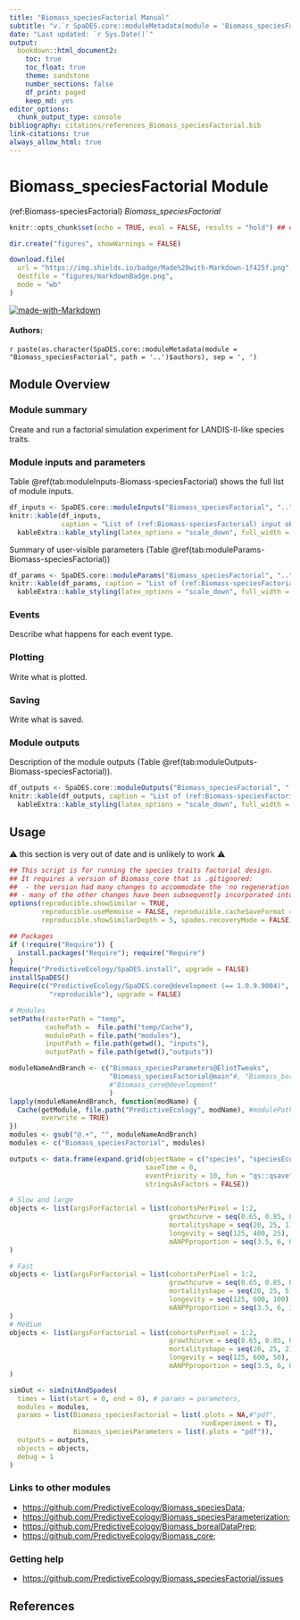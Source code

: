 ```yaml
---
title: "Biomass_speciesFactorial Manual"
subtitle: "v.`r SpaDES.core::moduleMetadata(module = 'Biomass_speciesFactorial', path = '..')$version`"
date: "Last updated: `r Sys.Date()`"
output:
  bookdown::html_document2:
    toc: true
    toc_float: true
    theme: sandstone
    number_sections: false
    df_print: paged
    keep_md: yes
editor_options:
  chunk_output_type: console
bibliography: citations/references_Biomass_speciesFactorial.bib
link-citations: true
always_allow_html: true
---
```


# Biomass_speciesFactorial Module

<!-- the following are text references used in captions for LaTeX compatibility -->
(ref:Biomass-speciesFactorial) *Biomass_speciesFactorial*


```r
knitr::opts_chunk$set(echo = TRUE, eval = FALSE, results = "hold") ## change to eval = TRUE if all chunks are to be evaluated

dir.create("figures", showWarnings = FALSE)

download.file(
  url = "https://img.shields.io/badge/Made%20with-Markdown-1f425f.png",
  destfile = "figures/markdownBadge.png",
  mode = "wb"
)
```

[![made-with-Markdown](figures/markdownBadge.png)](https://commonmark.org)

<!-- if knitting to pdf remember to add the pandoc_args: ["--extract-media", "."] option to yml in order to get the badge images -->

#### Authors:

`r paste(as.character(SpaDES.core::moduleMetadata(module = "Biomass_speciesFactorial", path = '..')$authors), sep = ', ')`
<!-- ideally separate authors with new lines, '\n' not working -->

## Module Overview

### Module summary

Create and run a factorial simulation experiment for LANDIS-II-like species traits.

### Module inputs and parameters

Table \@ref(tab:moduleInputs-Biomass-speciesFactorial) shows the full list of module inputs.

```r
df_inputs <- SpaDES.core::moduleInputs("Biomass_speciesFactorial", "..")
knitr::kable(df_inputs,
             caption = "List of (ref:Biomass-speciesFactorial) input objects and their description.") |>
  kableExtra::kable_styling(latex_options = "scale_down", full_width = TRUE)
```

Summary of user-visible parameters (Table \@ref(tab:moduleParams-Biomass-speciesFactorial))


```r
df_params <- SpaDES.core::moduleParams("Biomass_speciesFactorial", "..")
knitr::kable(df_params, caption = "List of (ref:Biomass-speciesFactorial) parameters and their description.") |>
  kableExtra::kable_styling(latex_options = "scale_down", full_width = TRUE)
```

### Events

<!-- TODO -->
Describe what happens for each event type.

### Plotting

<!-- TODO -->
Write what is plotted.

### Saving

<!-- TODO -->
Write what is saved.

### Module outputs

Description of the module outputs (Table \@ref(tab:moduleOutputs-Biomass-speciesFactorial)).

```r
df_outputs <- SpaDES.core::moduleOutputs("Biomass_speciesFactorial", "..")
knitr::kable(df_outputs, caption = "List of (ref:Biomass-speciesFactorial) outputs and their description.") |>
  kableExtra::kable_styling(latex_options = "scale_down", full_width = TRUE)
```

## Usage

<!-- TODO: updates and testing needed -->

:::{.rmdwarning}
⚠️ this section is very out of date and is unlikely to work ⚠️
:::

```r
## This script is for running the species traits factorial design.
## It requires a version of Biomass_core that is .gitignored:
##  - the version had many changes to accommodate the 'no regeneration' scenario;
## - many of the other changes have been subsequently incorporated into Biomass_core, so it may work with a newer version
options(reproducible.showSimilar = TRUE, 
        reproducible.useMemoise = FALSE, reproducible.cacheSaveFormat = "qs", spades.moduleCodeChecks = FALSE,
        reproducible.showSimilarDepth = 5, spades.recoveryMode = FALSE)

## Packages
if (!require("Require")) {
  install.packages("Require"); require("Require")
}
Require("PredictiveEcology/SpaDES.install", upgrade = FALSE)
installSpaDES()
Require(c("PredictiveEcology/SpaDES.core@development (== 1.0.9.9004)",
          "reproducible"), upgrade = FALSE)

# Modules
setPaths(rasterPath = "temp",
         cachePath =  file.path("temp/Cache"),
         modulePath = file.path("modules"),
         inputPath = file.path(getwd(), "inputs"),
         outputPath = file.path(getwd(),"outputs"))

moduleNameAndBranch <- c("Biomass_speciesParameters@EliotTweaks",
                         "Biomass_speciesFactorial@main"#, "Biomass_borealDataPrep@development", 
                         #"Biomass_core@development"
                         )
lapply(moduleNameAndBranch, function(modName) {
  Cache(getModule, file.path("PredictiveEcology", modName), #modulePath = getPaths()$modulePath, 
        overwrite = TRUE)
})
modules <- gsub("@.+", "", moduleNameAndBranch)
modules <- c("Biomass_speciesFactorial", modules)

outputs <- data.frame(expand.grid(objectName = c("species", "speciesEcoregion"),
                                  saveTime = 0,
                                  eventPriority = 10, fun = "qs::qsave",
                                  stringsAsFactors = FALSE))

# Slow and large
objects <- list(argsForFactorial = list(cohortsPerPixel = 1:2,
                                        growthcurve = seq(0.65, 0.85, 0.02),
                                        mortalityshape = seq(20, 25, 1),
                                        longevity = seq(125, 400, 25), # not 600 -- too big
                                        mANPPproportion = seq(3.5, 6, 0.25))
)

# Fast
objects <- list(argsForFactorial = list(cohortsPerPixel = 1:2,
                                        growthcurve = seq(0.65, 0.85, 0.1),
                                        mortalityshape = seq(20, 25, 5),
                                        longevity = seq(125, 600, 100),
                                        mANPPproportion = seq(3.5, 6, 1))
)
# Medium
objects <- list(argsForFactorial = list(cohortsPerPixel = 1:2,
                                        growthcurve = seq(0.65, 0.85, 0.02),
                                        mortalityshape = seq(20, 25, 2),
                                        longevity = seq(125, 600, 50),
                                        mANPPproportion = seq(3.5, 6, 0.3))
)

simOut <- simInitAndSpades(
  times = list(start = 0, end = 0), # params = parameters, 
  modules = modules, 
  params = list(Biomass_speciesFactorial = list(.plots = NA,#"pdf",
                                                runExperiment = T),
                Biomass_speciesParameters = list(.plots = "pdf")),
  outputs = outputs,
  objects = objects,
  debug = 1
)
```


### Links to other modules

- <https://github.com/PredictiveEcology/Biomass_speciesData>;
- <https://github.com/PredictiveEcology/Biomass_speciesParameterization>;
- <https://github.com/PredictiveEcology/Biomass_borealDataPrep>;
- <https://github.com/PredictiveEcology/Biomass_core>;

### Getting help

- <https://github.com/PredictiveEcology/Biomass_speciesFactorial/issues>

## References

<!-- autogenerated from bibligraphy -->
